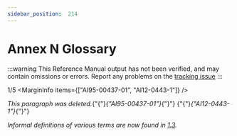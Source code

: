 ```yaml
---
sidebar_position:  214
---
```


# Annex N Glossary

:::warning
This Reference Manual output has not been verified,
and may contain omissions or errors.
Report any problems on the [tracking issue](https://github.com/ada-lang-io/ada-lang-io/issues/20)
:::


<MarginText>1/5</MarginText>
<MarginInfo items={["AI95-00437-01", "AI12-0443-1"]} /><p><em>This paragraph was deleted.</em>{"{"}<em>{"AI95-00437-01"}</em>{"}"} {"{"}<em>{"AI12-0443-1"}</em>{"}"}  <br /></p>

<p><em>Informal definitions of various terms are now found in <a href="../AA-1/AA-1.3">1.3</a>.</em> <br /></p>

